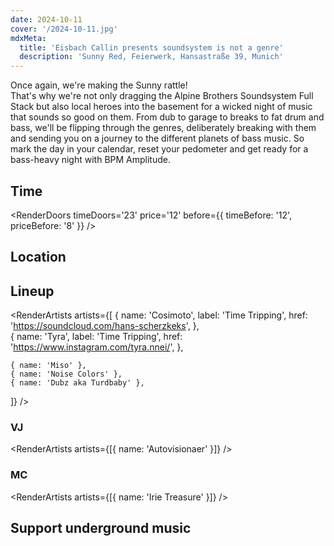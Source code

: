 ```yaml
---
date: 2024-10-11
cover: '/2024-10-11.jpg'
mdxMeta:
  title: 'Eisbach Callin presents soundsystem is not a genre'
  description: 'Sunny Red, Feierwerk, Hansastraße 39, Munich'
---
```


Once again, we're making the Sunny rattle!  
That's why we're not only dragging the Alpine Brothers Soundsystem Full Stack but also local heroes into the basement for a wicked night of music that sounds so good on them.
From dub to garage to breaks to fat drum and bass, we'll be flipping through the genres, deliberately breaking with them and sending you on a journey to the different planets of bass music.
So mark the day in your calendar, reset your pedometer and get ready for a bass-heavy night with BPM Amplitude.

## Time

<RenderDoors
  timeDoors='23'
  price='12'
  before={{ timeBefore: '12', priceBefore: '8' }}
/>

## Location

<RenderLocation
  venueName='Sunny Red'
  address='Feierwerk Hansastr. 39'
  city='Munich'
  mapUrl='https://goo.gl/maps/mA8iv2XEHf7XfRLv7'
/>

## Lineup

<RenderArtists
  artists={[
    {
      name: 'Cosimoto',
      label: 'Time Tripping',
      href: 'https://soundcloud.com/hans-scherzkeks',
    },    
    {
      name: 'Tyra',
      label: 'Time Tripping',
      href: 'https://www.instagram.com/tyra.nnei/',
    },

    { name: 'Miso' },
    { name: 'Noise Colors' },
    { name: 'Dubz aka Turdbaby' },

]}
/>

### VJ

<RenderArtists artists={[{ name: 'Autovisionaer' }]} />

### MC

<RenderArtists artists={[{ name: 'Irie Treasure' }]} />

## Support underground music
